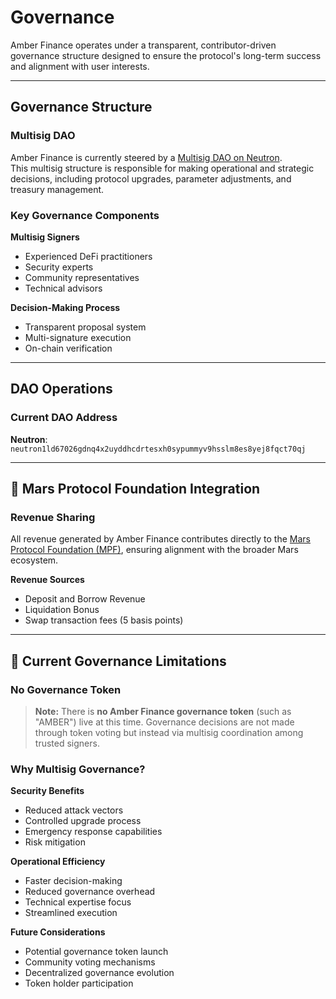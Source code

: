 # Governance

Amber Finance operates under a transparent, contributor-driven governance structure designed to ensure the protocol's long-term success and alignment with user interests.

---

## Governance Structure

### Multisig DAO

Amber Finance is currently steered by a [Multisig DAO on Neutron](https://daodao.zone/dao/neutron1ld67026gdnq4x2uyddhcdrtesxh0sypummyv9hsslm8es8yej8fqct70qj/home).  
This multisig structure is responsible for making operational and strategic decisions, including protocol upgrades, parameter adjustments, and treasury management.

### Key Governance Components

**Multisig Signers**

- Experienced DeFi practitioners
- Security experts
- Community representatives
- Technical advisors

**Decision-Making Process**

- Transparent proposal system
- Multi-signature execution
- On-chain verification

---

## DAO Operations

### Current DAO Address

**Neutron**: `neutron1ld67026gdnq4x2uyddhcdrtesxh0sypummyv9hsslm8es8yej8fqct70qj`

---

## 🔗 Mars Protocol Foundation Integration

### Revenue Sharing

All revenue generated by Amber Finance contributes directly to the [Mars Protocol Foundation (MPF)](https://daodao.zone/dao/neutron1yv9veqnaxt3xwafnfdtr9r995m50ad6039lduux5huay6nhnef8sapq3zp), ensuring alignment with the broader Mars ecosystem.

**Revenue Sources**

- Deposit and Borrow Revenue
- Liquidation Bonus
- Swap transaction fees (5 basis points)

---

## 🚫 Current Governance Limitations

### No Governance Token

> **Note:** There is **no Amber Finance governance token** (such as "AMBER") live at this time. Governance decisions are not made through token voting but instead via multisig coordination among trusted signers.

### Why Multisig Governance?

**Security Benefits**

- Reduced attack vectors
- Controlled upgrade process
- Emergency response capabilities
- Risk mitigation

**Operational Efficiency**

- Faster decision-making
- Reduced governance overhead
- Technical expertise focus
- Streamlined execution

**Future Considerations**

- Potential governance token launch
- Community voting mechanisms
- Decentralized governance evolution
- Token holder participation
